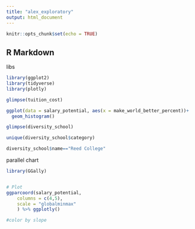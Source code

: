 ```yaml
---
title: "alex_exploratory"
output: html_document
---
```


```r
knitr::opts_chunk$set(echo = TRUE)
```

## R Markdown

libs 
```r
library(ggplot2)
library(tidyverse)
library(plotly)
```

```r
glimpse(tuition_cost)
```


```r
ggplot(data = salary_potential, aes(x = make_world_better_percent))+
  geom_histogram()

```


```r
glimpse(diversity_school)

unique(diversity_school$category)

diversity_school$name=="Reed College"
```

parallel chart

```r
library(GGally)


# Plot
ggparcoord(salary_potential,
    columns = c(4,5),
    scale = "globalminmax"
    ) %>% ggplotly()

#color by slope 
```

